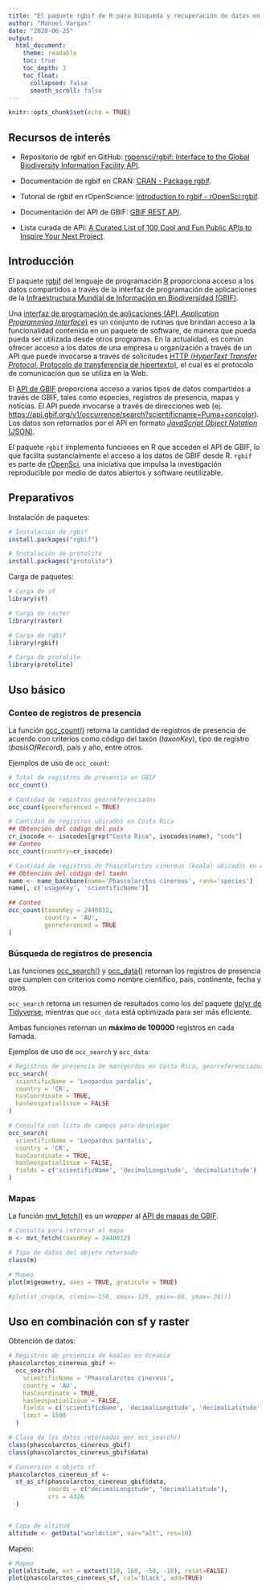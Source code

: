 ```yaml
---
title: "El paquete rgbif de R para búsqueda y recuperación de datos en GBIF"
author: "Manuel Vargas"
date: "2020-06-25"
output:
  html_document:
    theme: readable    
    toc: true
    toc_depth: 3
    toc_float:
      collapsed: false
      smooth_scroll: false    
---
```


```r
knitr::opts_chunk$set(echo = TRUE)
```

## Recursos de interés
* Repositorio de rgbif en GitHub: [ropensci/rgbif: Interface to the Global Biodiversity Information Facility API](https://github.com/ropensci/rgbif).
* Documentación de rgbif en CRAN: [CRAN - Package rgbif](https://cran.r-project.org/web/packages/rgbif/).
* Tutorial de rgbif en rOpenScience: [Introduction to rgbif - rOpenSci:rgbif](https://docs.ropensci.org/rgbif/articles/rgbif.html).

* Documentación del API de GBIF: [GBIF REST API](https://www.gbif.org/developer/summary).
* Lista curada de API: [A Curated List of 100 Cool and Fun Public APIs to Inspire Your Next Project](https://medium.com/better-programming/a-curated-list-of-100-cool-and-fun-public-apis-to-inspire-your-next-project-7600ce3e9b3).


## Introducción
El paquete [rgbif](https://github.com/ropensci/rgbif) del lenguaje de programación [R](https://www.r-project.org/) proporciona acceso a los datos compartidos a través de la interfaz de programación de aplicaciones de la [Infraestructura Mundial de Información en Biodiversidad (GBIF)](https://www.gbif.org/).

Una [interfaz de programación de aplicaciones (API, _Application Programming Interface_)](https://en.wikipedia.org/wiki/Application_programming_interface) es un conjunto de rutinas que brindan acceso a la funcionalidad contenida en un paquete de software, de manera que pueda pueda ser utilizada desde otros programas. En la actualidad, es común ofrecer acceso a los datos de una empresa u organización a través de un API que puede invocarse a través de solicitudes [HTTP (_HyperText Transfer Protocol_, Protocolo de transferencia de hipertexto)](https://en.wikipedia.org/wiki/Hypertext_Transfer_Protocol), el cual es el protocolo de comunicación que se utiliza en la Web.

El [API de GBIF](https://www.gbif.org/developer/summary) proporciona acceso a varios tipos de datos compartidos a través de GBIF, tales como especies, registros de presencia, mapas y noticias. El API puede invocarse a través de direcciones web (ej. [https://api.gbif.org/v1/occurrence/search?scientificname=Puma+concolor](https://api.gbif.org/v1/occurrence/search?scientificname=Puma+concolor)). Los datos son retornados por el API en formato [_JavaScript Object Notation_ (JSON)](https://www.json.org/).

El paquete ```rgbif``` implementa funciones en R que acceden el API de GBIF, lo que facilita sustancialmente el acceso a los datos de GBIF desde R. ```rgbif``` es parte de [rOpenSci](https://ropensci.org/), una iniciativa que impulsa la investigación reproducible por medio de datos abiertos y software reutilizable.

## Preparativos
Instalación de paquetes:
```r
# Instalación de rgbif
install.packages("rgbif")

# Instalación de protolite
install.packages("protolite")
```

Carga de paquetes:
```r
# Carga de sf
library(sf)

# Carga de raster
library(raster)

# Carga de rgbif
library(rgbif)

# Carga de protolite
library(protolite)
```

## Uso básico

### Conteo de registros de presencia
La función [occ_count()](https://docs.ropensci.org/rgbif/reference/occ_count.html) retorna la cantidad de registros de presencia de acuerdo con criterios como código del taxón (_taxonKey_), tipo de registro (_basisOfRecord_), país y año, entre otros.

Ejemplos de uso de ```occ_count```:
```r
# Total de registros de presencia en GBIF
occ_count()

# Cantidad de registros georreferenciados
occ_count(georeferenced = TRUE)

# Cantidad de registros ubicados en Costa Rica
## Obtención del código del país
cr_isocode <- isocodes[grep("Costa Rica", isocodes$name), "code"]
## Conteo
occ_count(country=cr_isocode)

# Cantidad de registros de Phascolarctos cinereus (koala) ubicados en Australia, georreferenciados
## Obtención del código del taxón
name <- name_backbone(name='Phascolarctos cinereus', rank='species')
name[, c('usageKey', 'scientificName')]

## Conteo
occ_count(taxonKey = 2440012, 
          country = 'AU',
          georeferenced = TRUE
)
```

### Búsqueda de registros de presencia
Las funciones [occ_search()](https://docs.ropensci.org/rgbif/reference/occ_search.html) y [occ_data()](https://docs.ropensci.org/rgbif/reference/occ_data.html) retornan los registros de presencia que cumplen con criterios como nombre científico, país, continente, fecha y otros.

```occ_search``` retorna un resumen de resultados como los del paquete [dplyr de Tidyverse](https://dplyr.tidyverse.org/), mientras que ```occ_data``` está optimizada para ser más eficiente.

Ambas funciones retornan un **máximo de 100000** registros en cada llamada.


Ejemplos de uso de ```occ_search``` y ```occ_data```:
```r
# Registros de presencia de manigordos en Costa Rica, georreferenciados y sin problemas detectados de georreferenciación (ej. coordenadas invertidas)
occ_search(
  scientificName = 'Leopardus pardalis', 
  country = 'CR', 
  hasCoordinate = TRUE, 
  hasGeospatialIssue = FALSE
)
```

```r
# Consulta con lista de campos para desplegar
occ_search(
  scientificName = 'Leopardus pardalis', 
  country = 'CR', 
  hasCoordinate = TRUE, 
  hasGeospatialIssue = FALSE,
  fields = c('scientificName', 'decimalLongitude', 'decimalLatitude')
)
```


### Mapas
La función [mvt_fetch()](https://docs.ropensci.org/rgbif/reference/mvt_fetch.html) es un _wrapper_ al [API de mapas de GBIF](https://www.gbif.org/es/developer/maps).

```r
# Consulta para retornar el mapa
m <- mvt_fetch(taxonKey = 2440012)

# Tipo de datos del objeto retornado
class(m)

# Mapeo
plot(m$geometry, axes = TRUE, graticule = TRUE)

#plot(st_crop(m, c(xmin=-150, xmax=-125, ymin=-60, ymax=-20)))
```

## Uso en combinación con sf y raster
Obtención de datos:
```r
# Registros de presencia de koalas en Oceanía
phascolarctos_cinereus_gbif <- 
  occ_search(
    scientificName = 'Phascolarctos cinereus', 
    country = 'AU',
    hasCoordinate = TRUE, 
    hasGeospatialIssue = FALSE,
    fields = c('scientificName', 'decimalLongitude', 'decimalLatitude'),
    limit = 1500
  )

# Clase de los datos retornados por occ_search()
class(phascolarctos_cinereus_gbif)
class(phascolarctos_cinereus_gbif$data)

# Conversión a objeto sf
phascolarctos_cinereus_sf <- 
  st_as_sf(phascolarctos_cinereus_gbif$data, 
           coords = c("decimalLongitude", "decimalLatitude"), 
           crs = 4326
  )


# Capa de altitud
altitude <- getData("worldclim", var="alt", res=10)
```

Mapeo:
```r
# Mapeo
plot(altitude, ext = extent(110, 160, -50, -10), reset=FALSE)
plot(phascolarctos_cinereus_sf, col='black', add=TRUE)
```